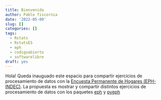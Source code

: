 ```yaml
---
title: Bienvenida
author: Pablo Tiscornia
date: '2022-05-09'
slug: []
categories: []
tags:
  - Rstats
  - RstatsES
  - eph
  - codigoabierto
  - softwarelibre
draft: yes
---
```


Hola! Queda inauguado este espacio para compartir ejercicios de procesamiento de datos con la [Encuesta Permanente de Hogares (EPH-INDEC)](https://www.indec.gob.ar/indec/web/Nivel4-Tema-4-31-58). La propuesta es mostrar y compartir distintos ejercicios de procesamiento de datos con los paquetes [eph](holatam.github.io/eph/) y [pyeph](https://linktr.ee/pyeph)